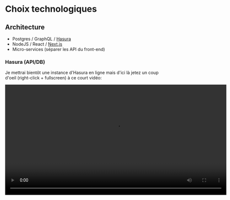 # Choix technologiques

## Architecture

- Postgres / GraphQL / [Hasura](https://hasura.io/)
- NodeJS / React / [Next.js](https://nextjs.org/)
- Micro-services (séparer les API du front-end)

### Hasura (API/DB)

Je mettrai bientôt une instance d'Hasura en ligne mais d'ici là jetez un coup d'oeil (right-click + fullscreen) à ce court vidéo:

<video controls width="720" src="/static/hasura-intro.mp4" />

## Theming

Maintenant que la base fonctionne, j'ai intégré pour le _theming_

- [Theme UI](https://theme-ui.com/) - Build consistent, themeable React apps based on constraint-based design principles
- [Rebass](https://rebassjs.org/) - Rebass React primitive UI components built with Styled System
- [Styled System](https://styled-system.com/) - Style props for rapid UI development
- [Typography.js](http://kyleamathews.github.io/typography.js/) - A powerful toolkit for building websites with beautiful design.

<hr />

## Catégories

- [Dogfooding T4](/custom/df-t4)
